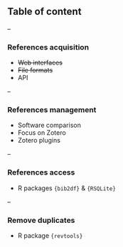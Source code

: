 ## Table of content

--

### References acquisition

- ~~Web interfaces~~
- ~~File formats~~
- API

<!-- end -->

--

### References management

- Software comparison
- Focus on Zotero
- Zotero plugins

<!-- end -->

--

### References access

- R packages `{bib2df}` & `{RSQLite}`

<!-- end -->

--

### Remove duplicates

- R package `{revtools}`

